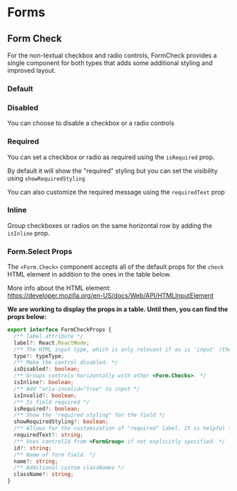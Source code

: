 

<Meta title="Components/Form/Form Check" component={Form} />

# Forms

## Form Check

For the non-textual checkbox and radio controls, FormCheck provides a single component for both types that adds some additional styling and improved layout.

### Default

<Canvas>
  <Story name="Default">
    <Form>
      <Form.Check
        type="checkbox"
        label={`default checkbox 1`}
        value="checkbox-1"
      />
      <Form.Check
        type="checkbox"
        label={`default checkbox 2`}
        value="checkbox-1"
      />
    </Form>
    <Form>
      <Form.Check type="radio" label={`default radio 1`} value="radio-1" />
      <Form.Check type="radio" label={`default radio 2`} value="radio-1" />
    </Form>
  </Story>
</Canvas>

### Disabled

You can choose to disable a checkbox or a radio controls

<Canvas>
  <Story name="Disabled">
    <Form>
      <Form.Check type="checkbox" label={`default checkbox 1`} />
      <Form.Check isDisabled type="checkbox" label={`disabled checkbox 2`} />
    </Form>
    <Form>
      <Form.Check type="radio" label={`default radio 1`} />
      <Form.Check isDisabled type="radio" label={`disabled default radio 2`} />
    </Form>
  </Story>
</Canvas>

### Required

You can set a checkbox or radio as required using the `isRequired` prop.

By default it will show the "required" styling but you can set the visibility using `showRequiredStyling`

You can also customize the required message using the `requiredText` prop

<Canvas>
  <Story name="Required">
    <Form>
      <Form.Check
        type="checkbox"
        label="required field with visible styling"
        isRequired
      />
      <Form.Check
        showRequiredStyling={true}
        isRequired
        type="checkbox"
        label="required field with visible styling"
        requiredText="custom message"
      />
      <Form.Check
        showRequiredStyling={false}
        isRequired
        type="checkbox"
        label="required field with hidden styling"
      />
      <Form.Check
        isRequired
        type="radio"
        label={`radios do not show styling`}
      />
    </Form>
  </Story>
</Canvas>

### Inline

Group checkboxes or radios on the same horizontal row by adding the `isInline` prop.

<Canvas>
  <Story name="Inline" style={{ width: '500px' }}>
    <Form>
      <Form.Check isInline type="checkbox" label={`checkbox 1`} />
      <Form.Check isInline type="checkbox" label={`checkbox 2`} />
      <Form.Check
        isInline
        isDisabled
        type="checkbox"
        label={`disabled checkbox 2`}
      />
    </Form>
    <Form>
      <Form.Check isInline type="radio" label={`default radio 1`} />
      <Form.Check
        isInline
        isDisabled
        type="radio"
        label={`disabled default radio 3`}
      />
    </Form>
  </Story>
</Canvas>

### Form.Select Props

The `<Form.Check>` component accepts all of the default props for the `check` HTML element in addition to the ones in the table below.

More info about the HTML element:<br/>
https://developer.mozilla.org/en-US/docs/Web/API/HTMLInputElement

**We are working to display the props in a table. Until then, you can find the props below:**

```typescript
export interface FormCheckProps {
  /** label attribute */
  label?: React.ReactNode;
  /** The HTML input type, which is only relevant if as is 'input' (the default). */
  type?: typeType;
  /** Make the control disabled. */
  isDisabled?: boolean;
  /** Groups controls horizontally with other <Form.Checks>. */
  isInline?: boolean;
  /** Add "aria-invalid="true" to input */
  isInvalid?: boolean;
  /** Is field required */
  isRequired?: boolean;
  /** Show the "required styling" for the field */
  showRequiredStyling?: boolean;
  /** Allows for the customization of "required" label. It is helpful for translations. Default: "required" */
  requiredText?: string;
  /** Uses controlId from <FormGroup> if not explicitly specified. */
  id?: string;
  /** Name of form field. */
  name?: string;
  /** Additional custom classNames */
  className?: string;
}
```
